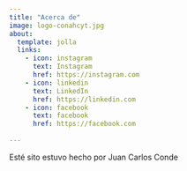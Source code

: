 ```yaml
---
title: "Acerca de"
image: logo-conahcyt.jpg
about:
  template: jolla
  links:
    - icon: instagram
      text: Instagram
      href: https://instagram.com
    - icon: linkedin
      text: LinkedIn
      href: https://linkedin.com
    - icon: facebook
      text: facebook
      href: https://facebook.com
      
---
```


Esté sito estuvo hecho por Juan Carlos Conde
